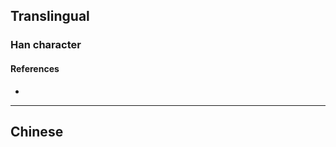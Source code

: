 {{also|厭}}
{{character info}}
==Translingual==

===Han character===
{{Han char|rn=27|rad=厂|as=04|sn=6|four=|canj=MIK|ids=⿸厂犬}}

====References====
* {{Han ref|kx=0160.371|hdz=10069.070|uh=538C|ud=21388}}

----

==Chinese==
{{zh-see|厭}}